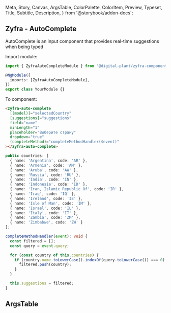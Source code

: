   Meta,
  Story,
  Canvas,
  ArgsTable,
  ColorPalette,
  ColorItem,
  Preview,
  Typeset,
  Title,
  Subtitle,
  Description,
} from '@storybook/addon-docs';

## Zyfra - AutoComplete

<Subtitle>AutoComplete is an input component that provides real-time suggestions when being typed</Subtitle>

Import module:

```typescript
import { ZyfraAutoCompleteModule } from '@digital-plant/zyfra-components';

@NgModule({
  imports: [ZyfraAutoCompleteModule],
})
export class YourModule {}
```

To component:

```html
<zyfra-auto-complete
  [(model)]="selectedCountry"
  [suggestions]="suggestions"
  field="name"
  minLength="1"
  placeholder="Выберите страну"
  dropdown="true"
  (completeMethod)="completeMethodHandler($event)"
></zyfra-auto-complete>
```

```typescript
public countries: [
  { name: 'Argentina', code: 'AR' },
  { name: 'Armenia', code: 'AM' },
  { name: 'Aruba', code: 'AW' },
  { name: 'Russia', code: 'RU' },
  { name: 'India', code: 'IN' },
  { name: 'Indonesia', code: 'ID' },
  { name: 'Iran, Islamic Republic Of', code: 'IR' },
  { name: 'Iraq', code: 'IQ' },
  { name: 'Ireland', code: 'IE' },
  { name: 'Isle of Man', code: 'IM' },
  { name: 'Israel', code: 'IL' },
  { name: 'Italy', code: 'IT' },
  { name: 'Zambia', code: 'ZM' },
  { name: 'Zimbabwe', code: 'ZW' }
];

completeMethodHandler(event): void {
  const filtered = [];
  const query = event.query;

  for (const country of this.countries) {
    if (country.name.toLowerCase().indexOf(query.toLowerCase()) === 0) {
      filtered.push(country);
    }
  }

  this.suggestions = filtered;
}
```

## ArgsTable

<ArgsTable of={ZyfraAutoCompleteComponent} />
